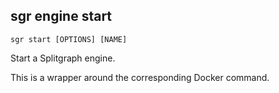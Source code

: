 
## sgr engine start

```sgr start [OPTIONS] [NAME]```

Start a Splitgraph engine.

This is a wrapper around the corresponding Docker command.
